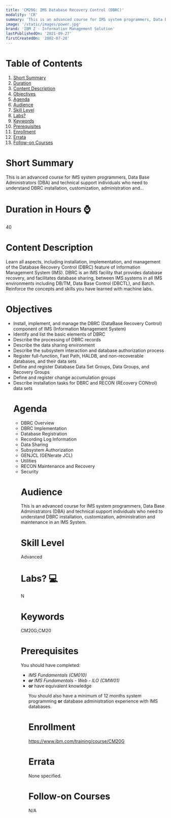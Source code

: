 ```yaml
---
title: 'CM20G: IMS Database Recovery Control (DBRC)'
modality: 'CR'
summary: 'This is an advanced course for IMS system programmers, Data Base Administrators (DBA) and technical support individuals who need to understand DBRC installation, customization, administration and...'
image: '/static/images/power.jpg'
brand: 'IBM Z - Information Management Solution'
lastPublishedOn: '2021-09-27'
firstCreatedOn: '2002-07-20'
---
```

# Table of Contents
1.  [Short Summary](#short-summary)
2.  [Duration](#duration-in-hours-)
3.  [Content Description](#content-description)
4.  [Objectives](#objectives)
5.  [Agenda](#agenda)
6.  [Audience](#audience)
7.  [Skill Level](#skill-level)
8.  [Labs?](#labs-)
9.  [Keywords](#keywords)
10. [Prerequisites](#prerequisites)
11. [Enrollment](#enrollment)
12. [Errata](#errata)
13. [Follow-on Courses](#follow-on-courses)

# Short Summary
This is an advanced course for IMS system programmers, Data Base Administrators (DBA) and technical support individuals who need to understand DBRC installation, customization, administration and...

# Duration in Hours ⌚
40

# Content Description
<p>Learn all aspects, including installation, implementation, and management of the Database Recovery Control (DBRC) feature of Information Management System (IMS). DBRC is an IMS facility that provides database recovery, and facilitates database sharing, between IMS systems in all IMS environments including DB/TM, Data Base Control (DBCTL), and Batch. Reinforce the concepts and skills you have learned with machine labs.</p>

# Objectives
<ul />
	<li />Install, implement, and manage the DBRC (DataBase Recovery Control) component of IMS (Information Management System)
	<li />Identify and list the basic elements of DBRC
	<li />Describe the processing of DBRC records
	<li />Describe the data sharing environment
	<li />Describe the subsystem interaction and database authorization process
	<li />Register full-function, Fast Path, HALDB, and non-recoverable databases, and their data sets
	<li />Define and register Database Data Set Groups, Data Groups, and Recovery Groups
	<li />Define and register change accumulation groups
	<li />Describe installation tasks for DBRC and RECON (REcovery CONtrol) data sets


# Agenda
<ul /><li />DBRC Overview<li />DBRC Implementation<li />Database Registration<li />Recording Log Information<li />Data Sharing<li />Subsystem Authorization<li />GENJCL (GENerate JCL)<li />Utilities<li />RECON Maintenance and Recovery<li />Security

# Audience
<p>This is an advanced course for IMS system programmers, Data Base Administrators (DBA) and technical support individuals who need to understand DBRC installation, customization, administration and maintenance in an IMS System.</p>

# Skill Level
Advanced            

# Labs? 💻
N

# Keywords
CM20G;CM20

# Prerequisites
<p>You should have completed:</p>

<ul />
	<li /><em>IMS Fundamentals (CM010)</em>
	<li /><em><strong>or</strong> IMS Fundamentals - Web - ILO (CMW01)</em>
	<li /><strong>or</strong> have equivalent knowledge


<p>You should also have a minimum of 12 months system programming <strong>or</strong> database administration experience with IMS databases.</p>

# Enrollment
https://www.ibm.com/training/course/CM20G

# Errata
None specified.

# Follow-on Courses
N/A

